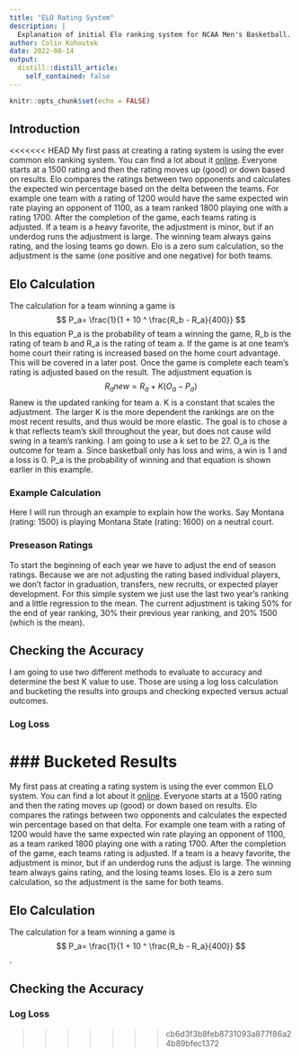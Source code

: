 ```yaml
---
title: "ELO Rating System"
description: |
  Explanation of initial Elo ranking system for NCAA Men's Basketball.
author: Colin Kohoutek
date: 2022-08-14
output:
  distill::distill_article:
    self_contained: false
---
```



```r
knitr::opts_chunk$set(echo = FALSE)
```
## Introduction
<<<<<<< HEAD
My first pass at creating a rating system is using the ever common elo ranking system. You can find a lot about it [online](https://en.wikipedia.org/wiki/Elo_rating_system). Everyone starts at a 1500 rating and then the rating moves up (good) or down based on results. Elo compares the ratings between two opponents and calculates the expected win percentage based on the delta between the teams. For example one team with a rating of 1200 would have the same expected win rate playing an opponent of 1100, as a team ranked 1800 playing one with a rating 1700. After the completion of the game, each teams rating is adjusted. If a team is a heavy favorite, the adjustment is minor, but if an underdog runs the adjustment is large. The winning team always gains rating, and the losing teams go down. Elo is a zero sum calculation, so the adjustment is the same (one positive and one negative) for both teams.

## Elo Calculation
The calculation for a team winning a game is $$ P_a= \frac{1}{1 + 10 ^ \frac{R_b - R_a}{400}} $$ In this equation P_a is the probability of team a winning the game, R_b is the rating of team b and R_a is the rating of team a. If the game is at one team's home court their rating is increased based on the home court advantage. This will be covered in a later post. Once the game is complete each team's rating is adjusted based on the result. The adjustment equation is $$ R_anew = R_a + K (O_a - P_a) $$ Ranew is the updated ranking for team a. K is a constant that scales the adjustment. The larger K is the more dependent the rankings are on the most recent results, and thus would be more elastic. The goal is to chose a k that reflects team's skill throughout the year, but does not cause wild swing in a team's ranking. I am going to use a k set to be 27. O_a is the outcome for team a. Since basketball only has loss and wins, a win is 1 and a loss is 0. P_a is the probability of winning and that equation is shown earlier in this example.

### Example Calculation
Here I will run through an example to explain how the works. Say Montana (rating: 1500) is playing Montana State (rating: 1600) on a neutral court.

### Preseason Ratings
To start the beginning of each year we have to adjust the end of season ratings. Because we are not adjusting the rating based individual players, we don't factor in graduation, transfers, new recruits, or expected player development. For this simple system we just use the last two year's ranking and a little regression to the mean. The current adjustment is taking 50% for the end of year ranking, 30% their previous year ranking, and 20% 1500 (which is the mean). 

## Checking the Accuracy
I am going to use two different methods to evaluate to accuracy and determine the best K value to use. Those are using a log loss calculation and bucketing the results into groups and checking expected versus actual outcomes.

### Log Loss

### Bucketed Results
=======
My first pass at creating a rating system is using the ever common ELO system. You can find a lot about it [online](https://en.wikipedia.org/wiki/Elo_rating_system). Everyone starts at a 1500 rating and then the rating moves up (good) or down based on results. Elo compares the ratings between two opponents and calculates the expected win percentage based on that delta. For example one team with a rating of 1200 would have the same expected win rate playing an opponent of 1100, as a team ranked 1800 playing one with a rating 1700. After the completion of the game, each teams rating is adjusted. If a team is a heavy favorite, the adjustment is minor, but if an underdog runs the adjust is large. The winning team always gains rating, and the losing teams loses. Elo is a zero sum calculation, so the adjustment is the same for both teams.

## Elo Calculation
The calculation for a team winning a game is $$ P_a= \frac{1}{1 + 10 ^ \frac{R_b - R_a}{400}} $$.


## Checking the Accuracy
### Log Loss
>>>>>>> cb6d3f3b8feb8731093a877f86a24b89bfec1372
